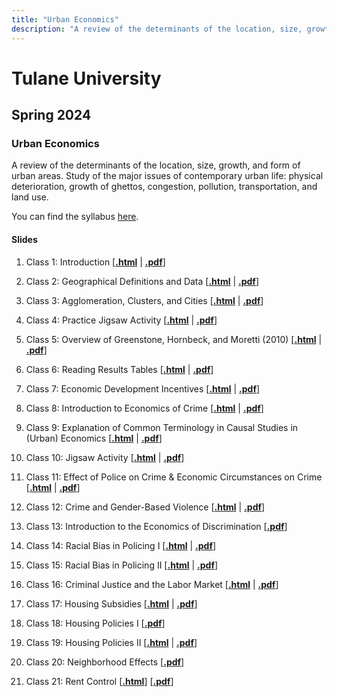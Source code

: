 ```yaml
---
title: "Urban Economics"
description: "A review of the determinants of the location, size, growth, and form of urban areas. Study of the major issues of contemporary urban life: physical deterioration, growth of ghettos, congestion, pollution, transportation, and land use."
---
```


# Tulane University

## Spring 2024
### Urban Economics
A review of the determinants of the location, size, growth, and form of urban areas. Study of the major issues of contemporary urban life: physical deterioration, growth of ghettos, congestion, pollution, transportation, and land use.

You can find the syllabus [here](https://hhadah.github.io/urban-econ/syllabus/UrbanEcon3320SyllabusSpring2024HHadah.pdf).

#### Slides

1. Class 1: Introduction \[[**.html**](https://hhadah.github.io/urban-econ/slides/01-week1/01-tue/01-class1.html) | [**.pdf**](https://hhadah.github.io/urban-econ/slides/01-week1/01-tue/01-class1.pdf)\]

2. Class 2: Geographical Definitions and Data \[[**.html**](https://hhadah.github.io/urban-econ/slides/01-week1/02-thur/02-class2.html) | [**.pdf**](https://hhadah.github.io/urban-econ/slides/01-week1/02-thur/02-class2.pdf)\]

3. Class 3: Agglomeration, Clusters, and Cities \[[**.html**](https://hhadah.github.io/urban-econ/slides/02-week2/01-tue/01-class1.html) | [**.pdf**](https://hhadah.github.io/urban-econ/slides/02-week2/01-tue/01-class1.pdf)\]

4. Class 4: Practice Jigsaw Activity \[[**.html**](https://hhadah.github.io/urban-econ/slides/02-week2/02-thur/02-class2.html) | [**.pdf**](https://hhadah.github.io/urban-econ/slides/02-week2/02-thur/02-class2.pdf)\]

5. Class 5: Overview of Greenstone, Hornbeck, and Moretti (2010) \[[**.html**](https://hhadah.github.io/urban-econ/slides/03-week3/01-tue/01-class1.html) | [**.pdf**](https://hhadah.github.io/urban-econ/slides/03-week3/01-tue/01-class1.pdf)\]

6. Class 6: Reading Results Tables \[[**.html**](https://hhadah.github.io/urban-econ/slides/03-week3/02-thur/02-class2.html) | [**.pdf**](https://hhadah.github.io/urban-econ/slides/03-week3/02-thur/02-class2.pdf)\]

7. Class 7: Economic Development Incentives  \[[**.html**](https://hhadah.github.io/urban-econ/slides/04-week4/01-tue/01-class01.html) | [**.pdf**](https://hhadah.github.io/urban-econ/slides/04-week4/01-tue/01-class01.pdf)\]

8. Class 8: Introduction to Economics of Crime  \[[**.html**](https://hhadah.github.io/urban-econ/slides/05-week5/02-thur/crime-intro.html) | [**.pdf**](https://hhadah.github.io/urban-econ/slides/05-week5/02-thur/crime-intro.pdf)\]

9. Class 9: Explanation of Common Terminology in Causal Studies in
(Urban) Economics  \[[**.html**](https://hhadah.github.io/urban-econ/slides/06-week6/01-tue/causal-term.html) | [**.pdf**](https://hhadah.github.io/urban-econ/slides/06-week6/01-tue/causal-term.pdf)\]

10. Class 10: Jigsaw Activity \[[**.html**](https://hhadah.github.io/urban-econ/slides/06-week6/03-jigsaw/jigsaw.html) | [**.pdf**](https://hhadah.github.io/urban-econ/slides/06-week6/03-jigsaw/jigsaw.pdf)\]


11. Class 11: Effect of Police on Crime & Economic Circumstances on Crime \[[**.html**](https://hhadah.github.io/urban-econ/slides/06-week6/02-thur/police-econ-and-crime.html) | [**.pdf**](https://hhadah.github.io/urban-econ/slides/06-week6/02-thur/police-econ-and-crime.pdf)\]


12. Class 12: Crime and Gender-Based Violence \[[**.html**](https://hhadah.github.io/urban-econ/slides/07-week7/02-thur/gender-based-violence.html) | [**.pdf**](https://hhadah.github.io/urban-econ/slides/07-week7/02-thur/gender-based-violence.pdf)\]

13. Class 13:  Introduction to the Economics of Discrimination \[[**.pdf**](https://hhadah.github.io/urban-econ/slides/08-week8/02-thur/UrbanEconomicsIntrotoDiscrimination.pdf)\]

14. Class 14:  Racial Bias in Policing I \[[**.html**](https://hhadah.github.io/urban-econ/slides/09-week9/01-tue/racial-bias.html) | [**.pdf**](https://hhadah.github.io/urban-econ/slides/09-week9/01-tue/racial-bias.pdf)\]

15. Class 15:  Racial Bias in Policing II \[[**.html**](https://hhadah.github.io/urban-econ/slides/09-week9/02-thur/racial-bias-w.html) | [**.pdf**](https://hhadah.github.io/urban-econ/slides/09-week9/02-thur/racial-bias-w.pdf)\]

16. Class 16:  Criminal Justice and the Labor Market \[[**.html**](https://hhadah.github.io/urban-econ/slides/10-week10/02-thur/incarceration-ban-box.html) | [**.pdf**](https://hhadah.github.io/urban-econ/slides/10-week10/02-thur/incarceration-ban-box.pdf)\]

17. Class 17:  Housing Subsidies \[[**.html**](https://hhadah.github.io/urban-econ/slides/11-housing/01-lecture1/01-housing.html) | [**.pdf**](https://hhadah.github.io/urban-econ/slides/11-housing/01-lecture1/01-housing.pdf)\]

18. Class 18:  Housing Policies I \[[**.pdf**](https://hhadah.github.io/urban-econ/slides/11-housing/02-lecture2/19-HousingPoliciesMetcalfSlides.pdf)\]

19. Class 19:  Housing Policies II \[[**.html**](https://hhadah.github.io/urban-econ/slides/11-housing/03-lecture3/03-housing.html) | [**.pdf**](https://hhadah.github.io/urban-econ/slides/11-housing/03-lecture3/03-housing.pdf)\]

20. Class 20:  Neighborhood Effects \[[**.pdf**](https://hhadah.github.io/urban-econ/slides/11-housing/04-lecture4/21-NeighborhoodEffectsMovingtoOpportunity.pdf)\]

21. Class 21:  Rent Control \[[**.html**](https://hhadah.github.io/urban-econ/slides/11-housing/05-rent-control/rent-control.html)\] \[[**.pdf**](https://hhadah.github.io/urban-econ/slides/11-housing/05-rent-control/rent-control.pdf)\]
